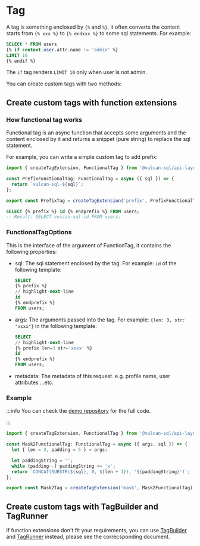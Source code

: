 # Tag

A tag is something enclosed by `{%` and `%}`, it often converts the content starts from `{% xxx %}` to `{% endxxx %}` to some sql statements. For example:

```sql
SELECt * FROM users
{% if context.user.attr.name != 'admin' %}
LIMIT 10
{% endif %}
```

The `if` tag renders `LIMIT 10` only when user is not admin.

You can create custom tags with two methods:

## Create custom tags with function extensions

### How functional tag works

Functional tag is an async function that accepts some arguments and the content enclosed by it and returns a snippet (pure string) to replace the sql statement.

For example, you can write a simple custom tag to add prefix:

```ts
import { createTagExtension, FunctionalTag } from '@vulcan-sql/api-layer';

const PrefixFunctionalTag: FunctionalTag = async ({ sql }) => {
  return `vulcan-sql-${sql}`;
};

export const PrefixTag = createTagExtension('prefix', PrefixFunctionalTag);
```

```sql
SELECT {% prefix %} id {% endprefix %} FROM users;
-- Result: SELECT vulcan-sql-id FROM users;
```

### FunctionalTagOptions

This is the interface of the argument of FunctionTag, it contains the following properties:

- sql: The sql statement enclosed by the tag. For example: `id` of the following template:

  ```sql
  SELECT
  {% prefix %}
  // highlight-next-line
  id
  {% endprefix %}
  FROM users;
  ```

- args: The arguments passed into the tag. For example: `{len: 3, str: "xxxx"}` in the following template:
  ```sql
  SELECT
  // highlight-next-line
  {% prefix len=3 str='xxxx' %}
  id
  {% endprefix %}
  FROM users;
  ```
- metadata: The metadata of this request. e.g. profile name, user attributes ...etc.

### Example

:::info
You can check the [demo repository](https://github.com/Canner/vulcan-sql-extension-demo/blob/main/extensions/functional-tag/src/mask2.ts) for the full code.

:::

```ts showLineNumbers
import { createTagExtension, FunctionalTag } from '@vulcan-sql/api-layer';

const Mask2FunctionalTag: FunctionalTag = async ({ args, sql }) => {
  let { len = 3, padding = 5 } = args;

  let paddingString = '';
  while (padding--) paddingString += 'x';
  return `CONCAT(SUBSTR(${sql}, 0, ${len + 1}), '${paddingString}')`;
};

export const Mask2Tag = createTagExtension('mask', Mask2FunctionalTag);
```

## Create custom tags with TagBuilder and TagRunner

If function extensions don't fit your requirements, you can use [TagBuilder](./tag/tag-builder) and [TagRunner](./tag/tag-runner) instead, please see the correcsponding document.
